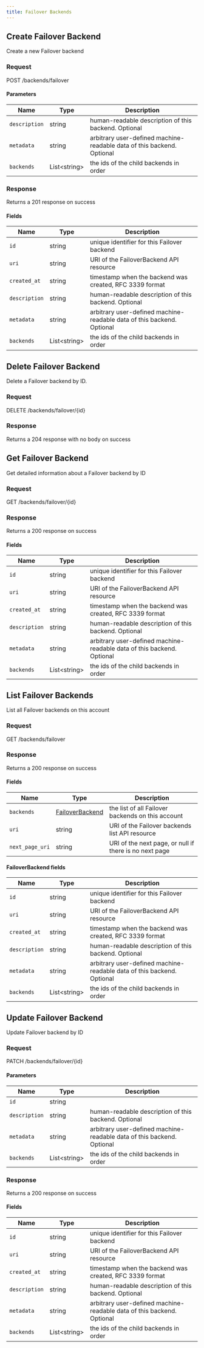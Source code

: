 ```yaml
---
title: Failover Backends
---
```




## Create Failover Backend

Create a new Failover backend

### Request

POST /backends/failover

<FailoverBackendsCreateRequest />

#### Parameters

| Name          | Type               | Description                                                            |
| ------------- | ------------------ | ---------------------------------------------------------------------- |
| `description` | string             | human-readable description of this backend. Optional                   |
| `metadata`    | string             | arbitrary user-defined machine-readable data of this backend. Optional |
| `backends`    | List&lt;string&gt; | the ids of the child backends in order                                 |

### Response

Returns a 201 response on success

<FailoverBackendsCreateResponse />

#### Fields

| Name          | Type               | Description                                                            |
| ------------- | ------------------ | ---------------------------------------------------------------------- |
| `id`          | string             | unique identifier for this Failover backend                            |
| `uri`         | string             | URI of the FailoverBackend API resource                                |
| `created_at`  | string             | timestamp when the backend was created, RFC 3339 format                |
| `description` | string             | human-readable description of this backend. Optional                   |
| `metadata`    | string             | arbitrary user-defined machine-readable data of this backend. Optional |
| `backends`    | List&lt;string&gt; | the ids of the child backends in order                                 |

## Delete Failover Backend

Delete a Failover backend by ID.

### Request

DELETE /backends/failover/\{id\}

<FailoverBackendsDeleteRequest />

### Response

Returns a 204 response with no body on success

## Get Failover Backend

Get detailed information about a Failover backend by ID

### Request

GET /backends/failover/\{id\}

<FailoverBackendsGetRequest />

### Response

Returns a 200 response on success

<FailoverBackendsGetResponse />

#### Fields

| Name          | Type               | Description                                                            |
| ------------- | ------------------ | ---------------------------------------------------------------------- |
| `id`          | string             | unique identifier for this Failover backend                            |
| `uri`         | string             | URI of the FailoverBackend API resource                                |
| `created_at`  | string             | timestamp when the backend was created, RFC 3339 format                |
| `description` | string             | human-readable description of this backend. Optional                   |
| `metadata`    | string             | arbitrary user-defined machine-readable data of this backend. Optional |
| `backends`    | List&lt;string&gt; | the ids of the child backends in order                                 |

## List Failover Backends

List all Failover backends on this account

### Request

GET /backends/failover

<FailoverBackendsListRequest />

### Response

Returns a 200 response on success

<FailoverBackendsListResponse />

#### Fields

| Name            | Type                                       | Description                                            |
| --------------- | ------------------------------------------ | ------------------------------------------------------ |
| `backends`      | [FailoverBackend](#failoverbackend-fields) | the list of all Failover backends on this account      |
| `uri`           | string                                     | URI of the Failover backends list API resource         |
| `next_page_uri` | string                                     | URI of the next page, or null if there is no next page |

#### FailoverBackend fields

| Name          | Type               | Description                                                            |
| ------------- | ------------------ | ---------------------------------------------------------------------- |
| `id`          | string             | unique identifier for this Failover backend                            |
| `uri`         | string             | URI of the FailoverBackend API resource                                |
| `created_at`  | string             | timestamp when the backend was created, RFC 3339 format                |
| `description` | string             | human-readable description of this backend. Optional                   |
| `metadata`    | string             | arbitrary user-defined machine-readable data of this backend. Optional |
| `backends`    | List&lt;string&gt; | the ids of the child backends in order                                 |

## Update Failover Backend

Update Failover backend by ID

### Request

PATCH /backends/failover/\{id\}

<FailoverBackendsUpdateRequest />

#### Parameters

| Name          | Type               | Description                                                            |
| ------------- | ------------------ | ---------------------------------------------------------------------- |
| `id`          | string             |                                                                        |
| `description` | string             | human-readable description of this backend. Optional                   |
| `metadata`    | string             | arbitrary user-defined machine-readable data of this backend. Optional |
| `backends`    | List&lt;string&gt; | the ids of the child backends in order                                 |

### Response

Returns a 200 response on success

<FailoverBackendsUpdateResponse />

#### Fields

| Name          | Type               | Description                                                            |
| ------------- | ------------------ | ---------------------------------------------------------------------- |
| `id`          | string             | unique identifier for this Failover backend                            |
| `uri`         | string             | URI of the FailoverBackend API resource                                |
| `created_at`  | string             | timestamp when the backend was created, RFC 3339 format                |
| `description` | string             | human-readable description of this backend. Optional                   |
| `metadata`    | string             | arbitrary user-defined machine-readable data of this backend. Optional |
| `backends`    | List&lt;string&gt; | the ids of the child backends in order                                 |
